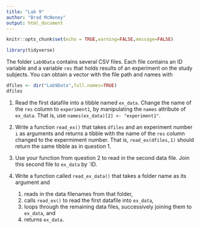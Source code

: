 ```yaml
---
title: "Lab 9"
author: "Brad McNeney"
output: html_document
---
```


```r
knitr::opts_chunk$set(echo = TRUE,warning=FALSE,message=FALSE)
```

```r
library(tidyverse)
```

The folder `Lab9Data` contains several CSV files.
Each file contains an ID variable and a variable `res`  that 
holds results of an experiment on the study subjects.
You can obtain a vector with the file path and names with

```r
dfiles <- dir("Lab9Data",full.names=TRUE)
dfiles
```

1. Read the first datafile into a tibble named
`ex_data`. Change the name of the `res` column 
to `experiment1`, by manipulating the `names` attribute
of `ex_data`. That is, use `names(ex_data)[2] <- "experiment1"`.


2. Write a function `read_ex()` that takes `dfiles`
and an experiment number `i` as arguments and returns
a tibble with the name of the `res` column
changed to the expermiment number. That is,
`read_ex(dfiles,1)` should
return the same tibble as in question 1.



3. Use your function from question 2 to 
read in the second data file. Join this second file to 
`ex_data` by `ID.

4. Write a function called `read_ex_data()` that
takes a folder name as its argument and 
    1. reads in the data filenames from that folder,
    2. calls `read_ex()` to read the first datafile into 
    `ex_data`,
    3. loops through the remaining data files, successively
    joining them to `ex_data`, and
    4. returns `ex_data`.

